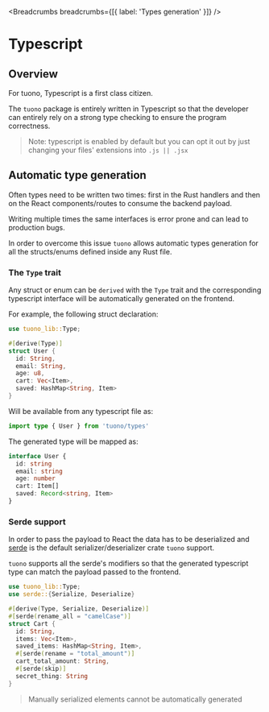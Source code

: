 
<MetaTags
  title="Tuono - Types generation"
  canonical="https://tuono.dev/documentation/environment-variables"
/>


<Breadcrumbs breadcrumbs={[{ label: 'Types generation' }]} />

# Typescript

## Overview

For tuono, Typescript is a first class citizen.

The `tuono` package is entirely written in Typescript so that the developer
can entirely rely on a strong type checking to ensure the program correctness.

> Note: typescript is enabled by default but you can opt it out by just
> changing your files' extensions into `.js || .jsx`

## Automatic type generation

Often types need to be written two times: first in the Rust handlers and then
on the React components/routes to consume the backend payload.

Writing multiple times the same interfaces is error prone and can lead to
production bugs.

In order to overcome this issue `tuono` allows automatic types generation for
all the structs/enums defined inside any Rust file.

### The `Type` trait

Any struct or enum can be `derived` with the `Type` trait and the corresponding
typescript interface will be automatically generated on the frontend.

For example, the following struct declaration:

```rs
use tuono_lib::Type;

#[derive(Type)]
struct User {
  id: String,
  email: String,
  age: u8,
  cart: Vec<Item>,
  saved: HashMap<String, Item>
}
```

Will be available from any typescript file as:

```ts
import type { User } from 'tuono/types'
```

The generated type will be mapped as:

```ts
interface User {
  id: string
  email: string
  age: number
  cart: Item[]
  saved: Record<string, Item>
}
```

### Serde support

In order to pass the payload to React the data has to be deserialized and [serde](https://serde.rs/)
is the default serializer/deserializer crate `tuono` support.

`tuono` supports all the serde's modifiers so that the generated typescript type
can match the payload passed to the frontend.

```rs
use tuono_lib::Type;
use serde::{Serialize, Deserialize}

#[derive(Type, Serialize, Deserialize)]
#[serde(rename_all = "camelCase")]
struct Cart {
  id: String,
  items: Vec<Item>,
  saved_items: HashMap<String, Item>,
  #[serde(rename = "total_amount")]
  cart_total_amount: String,
  #[serde(skip)]
  secret_thing: String
}

```

> Manually serialized elements cannot be automatically generated
